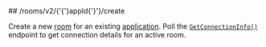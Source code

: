 
<MethodPill method="post" />
## /rooms/v2/{'{'}appId{'}'}/create

Create a new [room](https://hathora.dev/docs/concepts/hathora-entities#room) for an existing [application](https://hathora.dev/docs/concepts/hathora-entities#application). Poll the [`GetConnectionInfo()`](https://hathora.dev/api#tag/RoomV2/operation/GetConnectionInfo) endpoint to get connection details for an active room.